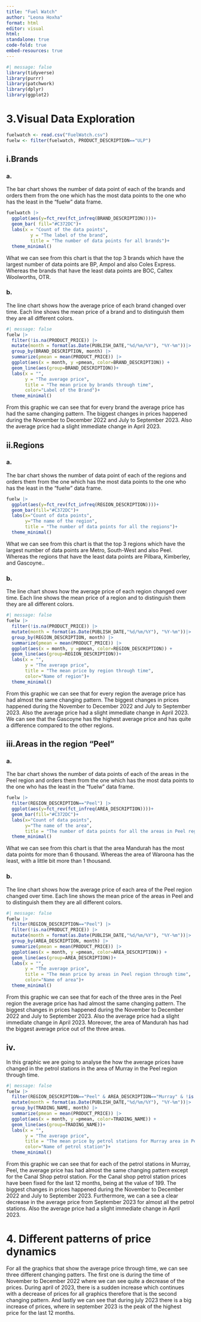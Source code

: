 ---
title: "Fuel Watch"
author: "Leona Hoxha"
format: html
editor: visual
html:
standalone: true
code-fold: true
embed-resources: true
---

```{r, message="hide"}
#| message: false
library(tidyverse)
library(purrr)
library(patchwork)
library(dplyr)
library(ggplot2)
```

# 3.Visual Data Exploration

```{r}
fuelwatch <- read.csv("FuelWatch.csv")
fuelw <- filter(fuelwatch, PRODUCT_DESCRIPTION=="ULP")

```

## i.Brands

### a.

The bar chart shows the number of data point of each of the brands and orders them from the one which has the most data points to the one who has the least in the "fuelw" data frame.

```{r}

fuelwatch |>
  ggplot(aes(y=fct_rev(fct_infreq(BRAND_DESCRIPTION))))+
  geom_bar( fill="#C372DC")+
  labs(x = "Count of the data points",
         y = "The label of the brand",
         title = "The number of data points for all brands")+
  theme_minimal()
```

What we can see from this chart is that the top 3 brands which have the largest number of data points are BP, Ampol and also Coles Express. Whereas the brands that have the least data points are BOC, Caltex Woolworths, OTR.

### b.

The line chart shows how the average price of each brand changed over time. Each line shows the mean price of a brand and to distinguish them they are all different colors.

```{r, fig.width=10, fig.height=5}
#| message: false
fuelw |>
  filter(!is.na(PRODUCT_PRICE)) |>
  mutate(month = format(as.Date(PUBLISH_DATE,"%d/%m/%Y"), "%Y-%m"))|>
  group_by(BRAND_DESCRIPTION, month) |>
  summarize(pmean = mean(PRODUCT_PRICE)) |>
  ggplot(aes(x = month, y =pmean, color=BRAND_DESCRIPTION)) +
  geom_line(aes(group=BRAND_DESCRIPTION))+
  labs(x = "",
       y = "The average price",
       title = "The mean price by brands through time",
       color="Label of the Brand")+
  theme_minimal()

```

From this graphic we can see that for every brand the average price has had the same changing pattern. The biggest changes in prices happened during the November to December 2022 and July to September 2023. Also the average price had a slight immediate change in April 2023.

## ii.Regions

### a.

The bar chart shows the number of data point of each of the regions and orders them from the one which has the most data points to the one who has the least in the "fuelw" data frame.

```{r}
fuelw |>
  ggplot(aes(y=fct_rev(fct_infreq(REGION_DESCRIPTION))))+
  geom_bar(fill="#C372DC")+
  labs(x="Count of data points",
       y="The name of the region",
       title = "The number of data points for all the regions")+
  theme_minimal()
```

What we can see from this chart is that the top 3 regions which have the largest number of data points are Metro, South-West and also Peel. Whereas the regions that have the least data points are Pilbara, Kimberley, and Gascoyne..

### b.

The line chart shows how the average price of each region changed over time. Each line shows the mean price of a region and to distinguish them they are all different colors.

```{r, fig.width=10, fig.height=5}
#| message: false
fuelw |>
  filter(!is.na(PRODUCT_PRICE)) |>
  mutate(month = format(as.Date(PUBLISH_DATE,"%d/%m/%Y"), "%Y-%m"))|>
  group_by(REGION_DESCRIPTION, month) |>
  summarize(pmean = mean(PRODUCT_PRICE)) |>
  ggplot(aes(x = month, y =pmean, color=REGION_DESCRIPTION)) +
  geom_line(aes(group=REGION_DESCRIPTION))+
  labs(x = "",
       y = "The average price",
       title = "The mean price by region through time",
       color="Name of region")+
  theme_minimal()
```

From this graphic we can see that for every region the average price has had almost the same changing pattern. The biggest changes in prices happened during the November to December 2022 and July to September 2023. Also the average price had a slight immediate change in April 2023. We can see that the Gascoyne has the highest average price and has quite a difference compared to the other regions.

## iii.Areas in the region "Peel"

### a.

The bar chart shows the number of data points of each of the areas in the Peel region and orders them from the one which has the most data points to the one who has the least in the "fuelw" data frame.

```{r}
fuelw |>
  filter(REGION_DESCRIPTION=="Peel") |>
  ggplot(aes(y=fct_rev(fct_infreq(AREA_DESCRIPTION))))+
  geom_bar(fill="#C372DC")+
  labs(x="Count of data points",
       y="The name of the area",
       title = "The number of data points for all the areas in Peel region")+
  theme_minimal()
```

What we can see from this chart is that the area Mandurah has the most data points for more than 6 thousand. Whereas the area of Waroona has the least, with a little bit more than 1 thousand.

### b.

The line chart shows how the average price of each area of the Peel region changed over time. Each line shows the mean price of the areas in Peel and to distinguish them they are all different colors.

```{r, fig.width=10, fig.height=5}
#| message: false
fuelw |>
  filter(REGION_DESCRIPTION=="Peel") |>
  filter(!is.na(PRODUCT_PRICE)) |>
  mutate(month = format(as.Date(PUBLISH_DATE,"%d/%m/%Y"), "%Y-%m"))|>
  group_by(AREA_DESCRIPTION, month) |>
  summarize(pmean = mean(PRODUCT_PRICE)) |>
  ggplot(aes(x = month, y =pmean, color=AREA_DESCRIPTION)) +
  geom_line(aes(group=AREA_DESCRIPTION))+
  labs(x = "",
       y = "The average price",
       title = "The mean price by areas in Peel region through time",
       color="Name of area")+
  theme_minimal()
```

From this graphic we can see that for each of the three ares in the Peel region the average price has had almost the same changing pattern. The biggest changes in prices happened during the November to December 2022 and July to September 2023. Also the average price had a slight immediate change in April 2023. Moreover, the area of Mandurah has had the biggest average price out of the three areas.

## iv.

In this graphic we are going to analyse the how the average prices have changed in the petrol stations in the area of Murray in the Peel region through time.

```{r, fig.width=10, fig.height=5}
#| message: false
fuelw |>
  filter(REGION_DESCRIPTION=="Peel" & AREA_DESCRIPTION=="Murray" & !is.na(PRODUCT_PRICE)) |>
  mutate(month = format(as.Date(PUBLISH_DATE,"%d/%m/%Y"), "%Y-%m"))|>
  group_by(TRADING_NAME, month) |>
  summarize(pmean = mean(PRODUCT_PRICE)) |>
  ggplot(aes(x = month, y =pmean, color=TRADING_NAME)) +
  geom_line(aes(group=TRADING_NAME))+
  labs(x = "",
       y = "The average price",
       title = "The mean price by petrol stations for Murray area in Peel region through time",
       color="Name of petrol station")+
  theme_minimal()
```

From this graphic we can see that for each of the petrol stations in Murray, Peel, the average price has had almost the same changing pattern except for the Canal Shop petrol station. For the Canal shop petrol station prices have been fixed for the last 12 months, being at the value of 199. The biggest changes in prices happened during the November to December 2022 and July to September 2023. Furthermore, we can a see a clear decrease in the average price from September 2023 for almost all the petrol stations. Also the average price had a slight immediate change in April 2023.

# 4. Different patterns of price dynamics

For all the graphics that show the average price through time, we can see three different changing patters. The first one is during the time of November to December 2022 where we can see quite a decrease of the prices. During april of 2023, there is a sudden increase which continues with a decrease of prices for all graphics therefore that is the second changing pattern. And lastly we can see that during july 2023 there is a big increase of prices, where in september 2023 is the peak of the highest price for the last 12 months.
